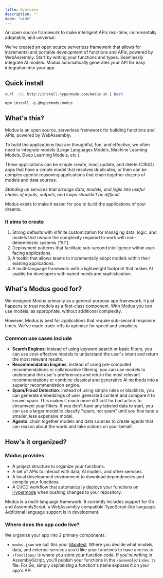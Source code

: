 ```yaml
---
title: Overview
description: ""
mode: "wide"
---
```


An open source framework to make intelligent APIs real-time, incrementally adoptable, and universal.

We've created an open source serverless framework that allows for incremental and portable development of functions and
APIs, powered by WebAssembly. Start by writing your functions and types. Seamlessly integrate AI models. Modus
automatically generates your API for easy integration into your app.

## Quick install

<CodeGroup>

```bash cURL
curl -sSL http://install.hypermode.com/modus.sh | bash
```

```js npm
npm install -g @hypermode/modus
```

</CodeGroup>

## What's this?

Modus is an open source, serverless framework for building functions and APIs, powered by WebAssembly.

To build the applications that are thoughtful, fun, and effective, we often need to integrate models (Large Languages
Models, Machine Learning Models, Deep Learning Models, etc.).

These applications can be simple create, read, update, and delete (CRUD) apps that have a simple model that resolves
duplicates, or then can be complex agentic reasoning applications that chain together dozens of models and data sources.

_Standing up services that arrange data, models, and logic into useful chains of inputs, outputs, and loops shouldn’t be
difficult._

Modus exists to make it easier for you to build the applications of your dreams.

### It aims to create

1. Strong defaults with infinite customization for managing data, logic, and models that reduce the complexity required
   to work with non-deterministic systems ("AI").
2. Deployment patterns that facilitate sub-second intelligence within user-facing applications.
3. A toolkit that allows teams to incrementally adopt models within their existing applications.
4. A multi-language framework with a lightweight footprint that makes AI usable for developers with varied needs and
   sophistication.

## What's Modus good for?

We designed Modus primarily as a general-purpose app framework, it just happens to treat models as a first-class
component. With Modus you can use models, as appropriate, without additional complexity.

However, Modus is best for applications that require sub-second response times. We've made trade-offs to optimize for
speed and simplicity.

### Common use cases include

- **Search Engines**: instead of using keyword search or basic filters, you can use cost-effective models to understand
  the user's intent and return the most relevant results.
- **Recommendation Engines**: instead of using pre-computed recommendations or collaborative filtering, you can use
  models to understand the user's preferences and return the most relevant recommendations or combine classical and
  generative AI methods into a superior recommendation engine.
- **Spam/Fraud Detection**: instead of using simple rules or blacklists, you can generate embeddings of user generated
  content and compare it to known spam. This makes it much more difficult for bad actors to circumvent your filters. If
  you don't have any labeled data to start, you can use a larger model to classify "spam, not spam" until you fine tune
  a smaller, less expensive model.
- **Agents**: chain together models and data sources to create agents that can reason about the world and take actions
  on your behalf.

## How's it organized?

### Modus provides

- A project structure to organize your functions.
- A set of APIs to interact with data, AI models, and other services.
- A local development environment to download dependencies and compile your functions.
- A CI/CD workflow that automatically deploys your functions on [Hypermode](https://hypermode.com/new) when pushing
  changes to your repository.

<Note>
  Modus is a multi-language framework. It currently includes support for Go and AssemblyScript, a WebAssembly compatible
  TypeScript-like language. Additional language support is in development.
</Note>

### Where does the app code live?

We organize your app into 2 primary components:

- `modus.json` we call this your [Manifest](https://hypermode-modus-docs.mintlify.app/modus/app-manifest). Where you
  decide what models, data, and external services you’d like your functions to have access to.
- `/functions/` is where you store your function code. If you're writing in AssemblyScript, you'll publish your
  functions in the `/assembly/index.ts` file. For Go, simply capitalizing a function's name exposes it on your app's
  API.
